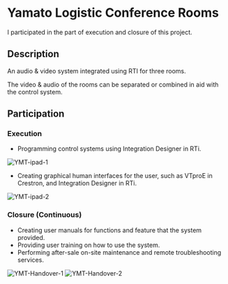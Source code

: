 # Yamato Logistic Conference Rooms

I participated in the part of execution and closure of this project.

## Description

An audio & video system integrated using RTI for three rooms.

The video & audio of the rooms can be separated or combined in aid with the control system.

## Participation

### Execution

- Programming control systems using Integration Designer in RTi.

![YMT-ipad-1](/../public/pic/YAMATO_4.PNG)

- Creating graphical human interfaces for the user, such as VTproE in Crestron, and Integration Designer in RTi.

![YMT-ipad-2](/../public/pic/YAMATO_3.PNG)

### Closure (Continuous)

- Creating user manuals for functions and feature that the system provided.
- Providing user training on how to use the system.
- Performing after-sale on-site maintenance and remote troubleshooting services.

![YMT-Handover-1](/../public/pic/YAMATO_1.jpg)
![YMT-Handover-2](/../public/pic/YAMATO_2.jpg)